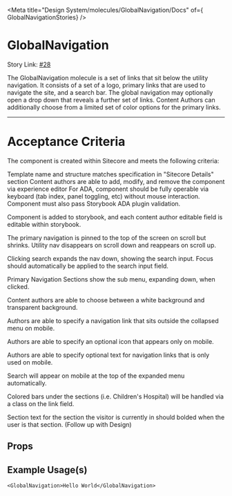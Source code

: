 
<Meta title="Design System/molecules/GlobalNavigation/Docs" of={ GlobalNavigationStories} />

# GlobalNavigation

Story Link: [#28](https://github.com/ahc-digital/component-library/issues/28)

The GlobalNavigation molecule is a set of links that sit below the utility navigation. 
It consists of a set of a logo, primary links that are used to navigate the site, and a search bar. 
The global navigation may optionally open a drop down that reveals a further set of links. 
Content Authors can additionally choose from a limited set of color options for the primary links.

---
# Acceptance Criteria
The component is created within Sitecore and meets the following criteria:

Template name and structure matches specification in "Sitecore Details" section
Content authors are able to add, modify, and remove the component via experience editor
For ADA, component should be fully operable via keyboard (tab index, panel toggling, etc) without mouse interaction. Component must also pass Storybook ADA plugin validation.

Component is added to storybook, and each content author editable field is editable within storybook.

The primary navigation is pinned to the top of the screen on scroll but shrinks. Utility nav disappears on scroll down and reappears on scroll up.

Clicking search expands the nav down, showing the search input. Focus should automatically be applied to the search input field.

Primary Navigation Sections show the sub menu, expanding down, when clicked.

Content authors are able to choose between a white background and transparent background.

Authors are able to specify a navigation link that sits outside the collapsed menu on mobile.

Authors are able to specify an optional icon that appears only on mobile.

Authors are able to specify optional text for navigation links that is only used on mobile.

Search will appear on mobile at the top of the expanded menu automatically.

Colored bars under the sections (i.e. Children's Hospital) will be handled via a class on the link field.

Section text for the section the visitor is currently in should bolded when the user is that section. (Follow up with Design)


<Stories />

## Props
<Controls />


## Example Usage(s)
```tsx
<GlobalNavigation>Hello World</GlobalNavigation>
```
